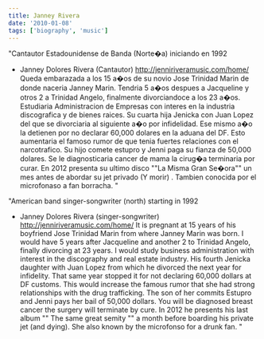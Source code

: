 ```yaml
---
title: Janney Rivera
date: '2010-01-08'
tags: ['biography', 'music']
---
```


"Cantautor Estadounidense de Banda (Norte�a) iniciando en 1992
- Janney Dolores Rivera (Cantautor)
http://jenniriveramusic.com/home/
Queda embarazada a los 15 a�os de su novio Jose Trinidad Marin de donde naceria Janney Marin. Tendria 5 a�os despues a Jacqueline y otros 2 a Trinidad Angelo, finalmente divorciandoce a los 23 a�os. Estudiaria Administracion de Empresas con interes en la industria discografica y de bienes raices. Su cuarta hija Jenicka con Juan Lopez del que se divorciaria al siguiente a�o por infidelidad. Ese mismo a�o la detienen por no declarar 60,000 dolares en la aduana del DF. Esto aumentaria el famoso rumor de que tenia fuertes relaciones con el narcotrafico. Su hijo comete estupro y Jenni paga su fianza de 50,000 dolares. Se le diagnosticaria cancer de mama la cirug�a terminaria por curar.
En 2012 presenta su ultimo disco ""La Misma Gran Se�ora"" un mes antes de abordar su jet privado (Y morir) . Tambien conocida por el microfonaso a fan borracha.
"

"American band singer-songwriter (north) starting in 1992
- Janney Dolores Rivera (singer-songwriter)
http://jenniriveramusic.com/home/
It is pregnant at 15 years of his boyfriend Jose Trinidad Marin from where Janney Marin was born. I would have 5 years after Jacqueline and another 2 to Trinidad Angelo, finally divorcing at 23 years. I would study business administration with interest in the discography and real estate industry. His fourth Jenicka daughter with Juan Lopez from which he divorced the next year for infidelity. That same year stopped it for not declaring 60,000 dollars at DF customs. This would increase the famous rumor that she had strong relationships with the drug trafficking. The son of her commits Estupro and Jenni pays her bail of 50,000 dollars. You will be diagnosed breast cancer the surgery will terminate by cure.
In 2012 he presents his last album "" The same great semity "" a month before boarding his private jet (and dying). She also known by the microfonso for a drunk fan.
"